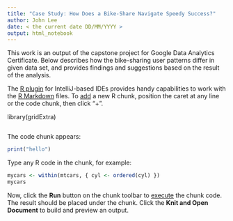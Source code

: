 ```yaml
---
title: "Case Study: How Does a Bike-Share Navigate Speedy Success?"
author: John Lee
date: < the current date DD/MM/YYYY >
output: html_notebook
---
```

This work is an output of the capstone project for Google Data Analytics Certificate.
Below describes how the bike-sharing user patterns differ in given data set, and provides findings and suggestions based on the result of the analysis.

The [R plugin](https://www.jetbrains.com/help/pycharm/r-plugin-support.html) for IntelliJ-based IDEs provides
handy capabilities to work with the [R Markdown](https://www.jetbrains.com/help/pycharm/r-markdown.html) files.
To [add](https://www.jetbrains.com/help/pycharm/r-markdown.html#add-code-chunk) a new R chunk,
position the caret at any line or the code chunk, then click "+".

library(gridExtra)
```r

```
The code chunk appears:
```r
print("hello")
```

Type any R code in the chunk, for example:
```r
mycars <- within(mtcars, { cyl <- ordered(cyl) })
mycars
```

Now, click the **Run** button on the chunk toolbar to [execute](https://www.jetbrains.com/help/pycharm/r-markdown.html#run-r-code) the chunk code. The result should be placed under the chunk.
Click the **Knit and Open Document** to build and preview an output.
